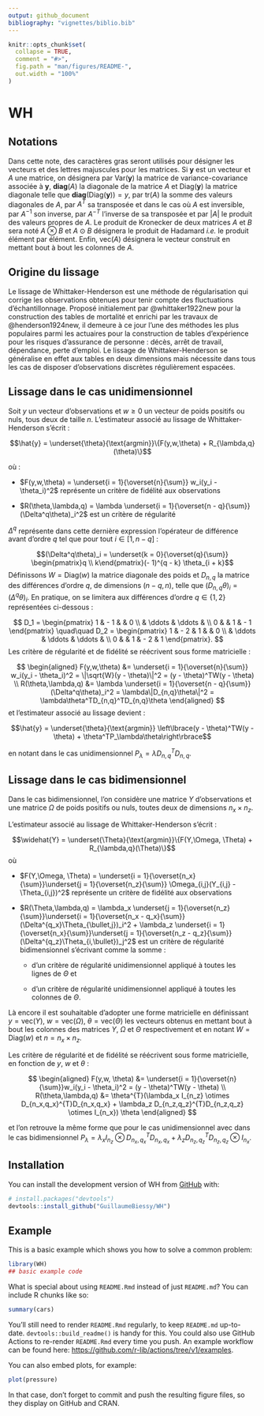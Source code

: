 ```yaml
---
output: github_document
bibliography: "vignettes/biblio.bib"
---
```


<!-- README.md is generated from README.Rmd. Please edit that file -->

```r
knitr::opts_chunk$set(
  collapse = TRUE,
  comment = "#>",
  fig.path = "man/figures/README-",
  out.width = "100%"
)
```

# WH

<!-- badges: start -->
<!-- badges: end -->

## Notations

Dans cette note, des caractères gras seront utilisés pour désigner les vecteurs et des lettres majuscules pour les matrices. Si $\mathbf{y}$ est un vecteur et $A$ une matrice, on désignera par $\text{Var}(\mathbf{y})$ la matrice de variance-covariance associée à $\mathbf{y}$, $\textbf{diag}(A)$ la diagonale de la matrice $A$ et $\text{Diag}(\mathbf{y})$ la matrice diagonale telle que $\textbf{diag}(\text{Diag}(\mathbf{y})) = y$, par $\text{tr}(A)$ la somme des valeurs diagonales de $A$, par $A^{T}$ sa transposée et dans le cas où $A$ est inversible, par $A^{- 1}$ son inverse, par $A^{- T}$ l'inverse de sa transposée et par $|A|$ le produit des valeurs propres de $A$. Le produit de Kronecker de deux matrices $A$ et $B$ sera noté $A \otimes B$ et $A \odot B$ désignera le produit de Hadamard *i.e.* le produit élément par élément. Enfin, $\text{vec}(A)$ désignera le vecteur construit en mettant bout à bout les colonnes de $A$.

## Origine du lissage

Le lissage de Whittaker-Henderson est une méthode de régularisation qui corrige les observations obtenues pour tenir compte des fluctuations d'échantillonnage. Proposé initialement par @whittaker1922new pour la construction des tables de mortalité et enrichi par les travaux de @henderson1924new, il demeure à ce jour l'une des méthodes les plus populaires parmi les actuaires pour la construction de tables d'expérience pour les risques d'assurance de personne : décès, arrêt de travail, dépendance, perte d'emploi. Le lissage de Whittaker-Henderson se généralise en effet aux tables en deux dimensions mais nécessite dans tous les cas de disposer d'observations discrètes régulièrement espacées.

## Lissage dans le cas unidimensionnel

Soit $y$ un vecteur d'observations et $w \ge 0$ un vecteur de poids positifs ou nuls, tous deux de taille $n$. L'estimateur associé au lissage de Whittaker-Henderson s'écrit :

$$\hat{y} = \underset{\theta}{\text{argmin}}\{F(y,w,\theta) + R_{\lambda,q}(\theta)\}$$

où :

-   $F(y,w,\theta) = \underset{i = 1}{\overset{n}{\sum}} w_i(y_i - \theta_i)^2$ représente un critère de fidélité aux observations

-   $R(\theta,\lambda,q) = \lambda \underset{i = 1}{\overset{n - q}{\sum}} (\Delta^q\theta)_i^2$ est un critère de régularité

$\Delta^q$ représente dans cette dernière expression l'opérateur de différence avant d'ordre $q$ tel que pour tout $i\in[1,n - q]$ :

$$(\Delta^q\theta)_i = \underset{k = 0}{\overset{q}{\sum}} \begin{pmatrix}q \\ k\end{pmatrix}(- 1)^{q - k} \theta_{i + k}$$ Définissons $W = \text{Diag}(w)$ la matrice diagonale des poids et $D_{n,q}$ la matrice des différences d'ordre $q$, de dimensions $(n - q,n)$, telle que $(D_{n,q}\theta)_i = (\Delta^q\theta)_i$. En pratique, on se limitera aux différences d'ordre $q\in\{1,2\}$ représentées ci-dessous :

$$
D_1 = \begin{pmatrix}
1 & - 1 &  & 0 \\
& \ddots & \ddots & \\
0 & & 1 & - 1
\end{pmatrix}
\quad\quad
D_2 = \begin{pmatrix}
1 & - 2 & 1 & & 0 \\
& \ddots & \ddots & \ddots & \\
0 & & 1 & - 2 & 1
\end{pmatrix}.
$$ Les critère de régularité et de fidélité se réécrivent sous forme matricielle :

$$
\begin{aligned}
F(y,w,\theta) &= \underset{i = 1}{\overset{n}{\sum}} w_i(y_i - \theta_i)^2 = \|\sqrt{W}(y - \theta)\|^2 = (y - \theta)^TW(y - \theta) \\
R(\theta,\lambda,q) &= \lambda \underset{i = 1}{\overset{n - q}{\sum}} (\Delta^q\theta)_i^2 = \lambda\|D_{n,q}\theta\|^2 = \lambda\theta^TD_{n,q}^TD_{n,q}\theta
\end{aligned}
$$ et l'estimateur associé au lissage devient :

$$\hat{y} = \underset{\theta}{\text{argmin}} \left\lbrace(y - \theta)^TW(y - \theta) + \theta^TP_\lambda\theta\right\rbrace$$

en notant dans le cas unidimensionnel $P_\lambda = \lambda D_{n,q}^TD_{n,q}$.

## Lissage dans le cas bidimensionnel

Dans le cas bidimensionnel, l'on considère une matrice $Y$ d'observations et une matrice $\Omega$ de poids positifs ou nuls, toutes deux de dimensions $n_x \times n_z$.

L'estimateur associé au lissage de Whittaker-Henderson s'écrit :

$$\widehat{Y} = \underset{\Theta}{\text{argmin}}\{F(Y,\Omega, \Theta) + R_{\lambda,q}(\Theta)\}$$ où

-   $F(Y,\Omega, \Theta) = \underset{i = 1}{\overset{n_x}{\sum}}\underset{j = 1}{\overset{n_z}{\sum}} \Omega_{i,j}(Y_{i,j} - \Theta_{i,j})^2$ représente un critère de fidélité aux observations

-   $R(\Theta,\lambda,q) = \lambda_x \underset{j = 1}{\overset{n_z}{\sum}}\underset{i = 1}{\overset{n_x - q_x}{\sum}} (\Delta^{q_x}\Theta_{\bullet,j})_i^2 + \lambda_z \underset{i = 1}{\overset{n_x}{\sum}}\underset{j = 1}{\overset{n_z - q_z}{\sum}} (\Delta^{q_z}\Theta_{i,\bullet})_j^2$ est un critère de régularité bidimensionnel s'écrivant comme la somme :

    -   d'un critère de régularité unidimensionnel appliqué à toutes les lignes de $\Theta$ et

    -   d'un critère de régularité unidimensionnel appliqué à toutes les colonnes de $\Theta$.

Là encore il est souhaitable d'adopter une forme matricielle en définissant $y = \text{vec}(Y)$, $w = \text{vec}(\Omega)$, $\theta = \text{vec}(\Theta)$ les vecteurs obtenus en mettant bout à bout les colonnes des matrices $Y$, $\Omega$ et $\Theta$ respectivement et en notant $W = \text{Diag}(w)$ et $n = n_x \times n_z$.

Les critère de régularité et de fidélité se réécrivent sous forme matricielle, en fonction de $y$, $w$ et $\theta$ :

$$
\begin{aligned}
F(y,w, \theta) &= \underset{i = 1}{\overset{n}{\sum}}w_i(y_i - \theta_i)^2 = (y - \theta)^TW(y - \theta) \\
R(\theta,\lambda,q) &= \theta^{T}(\lambda_x I_{n_z} \otimes D_{n_x,q_x}^{T}D_{n_x,q_x} + \lambda_z D_{n_z,q_z}^{T}D_{n_z,q_z} \otimes I_{n_x}) \theta
\end{aligned}
$$ 

et l'on retrouve la même forme que pour le cas unidimensionnel avec dans le cas bidimensionnel $P_\lambda = \lambda_x I_{n_z} \otimes D_{n_x,q_x}^{T}D_{n_x,q_x} + \lambda_z D_{n_z,q_z}^{T}D_{n_z,q_z} \otimes I_{n_x}$.

## Installation

You can install the development version of WH from [GitHub](https://github.com/) with:

``` r
# install.packages("devtools")
devtools::install_github("GuillaumeBiessy/WH")
```

## Example

This is a basic example which shows you how to solve a common problem:

```r
library(WH)
## basic example code
```

What is special about using `README.Rmd` instead of just `README.md`? You can include R chunks like so:

```r
summary(cars)
```

You'll still need to render `README.Rmd` regularly, to keep `README.md` up-to-date. `devtools::build_readme()` is handy for this. You could also use GitHub Actions to re-render `README.Rmd` every time you push. An example workflow can be found here: <https://github.com/r-lib/actions/tree/v1/examples>.

You can also embed plots, for example:

```r
plot(pressure)
```

In that case, don't forget to commit and push the resulting figure files, so they display on GitHub and CRAN.
